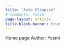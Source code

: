 ```yaml
---
title: "Auto Glimpses"
# comments: false
page-layout: article
title-block-banner: true
---
```


Home page
Author: Yasmi